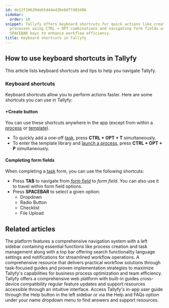```yaml
---
id: de12f19629deb5d44ed2be8d7fd03486
sidebar:
  order: 10
snippet: Tallyfy offers keyboard shortcuts for quick actions like creating tasks and
  processes using CTRL + OPT combinations and navigating form fields with TAB and
  SPACEBAR keys to enhance workflow efficiency.
title: Keyboard shortcuts in Tallyfy
---
```


## How to use keyboard shortcuts in Tallyfy

This article lists keyboard shortcuts and tips to help you navigate Tallyfy.

### Keyboard shortcuts

Keyboard shortcuts allow you to perform actions faster. Here are some shortcuts you can use in Tallyfy:

#### +Create button

You can use these shortcuts anywhere in the app (except from within a [process](/products/pro/tracking-and-tasks/processes/) or [template](/products/pro/documenting/templates/)).

- To quickly add a one-off [task](/products/pro/tracking-and-tasks/tasks/), press **CTRL + OPT + T** simultaneously.
- To enter the template library and [launch a process](/products/pro/launching/), press **CTRL + OPT + P** simultaneously.

#### Completing form fields

When completing a [task](/products/pro/tracking-and-tasks/tasks/) form, you can use the following shortcuts:

- Press **TAB** to navigate from _[form field](/products/pro/tracking-and-tasks/tasks/what-are-form-fields-in-tallyfy/)_ to _form field_. You can also use it to travel within form field options.
- Press **SPACEBAR** to select a given option:
  - Dropdown
  - Radio Button
  - Checklist
  - File Upload


## Related articles
<CardGrid>
<LinkTitleCard header="<b>Tutorials > Navigate Tallyfy</b>" href="/products/pro/tutorials/navigate-tallyfy/" > The platform features a comprehensive navigation system with a left sidebar containing essential functions like process creation and task management along with a top bar offering search functionality language settings and notifications for streamlined workflow operations. </LinkTitleCard>
<LinkTitleCard header="<b>Tutorials > How-to guides</b>" href="/products/pro/tutorials/how-to/" > A comprehensive resource that delivers practical workflow solutions through task-focused guides and proven implementation strategies to maximize Tallyfy's capabilities for business process optimization and team efficiency. </LinkTitleCard>
<LinkTitleCard header="<b>Tutorials > Key features</b>" href="/products/pro/tutorials/features/" > Tallyfy offers a comprehensive web platform with built-in guides cross-device compatibility regular feature updates and support resources accessible through an intuitive interface. </LinkTitleCard>
<LinkTitleCard header="<b>Support > In-app user guide</b>" href="/products/pro/miscellaneous/support/how-to-access-the-tallyfy-user-guide/" > Access Tallyfy's in-app user guide through the Help button in the left sidebar or via the Help and FAQs option under your name dropdown menu to find answers and support resources. </LinkTitleCard>
</CardGrid>